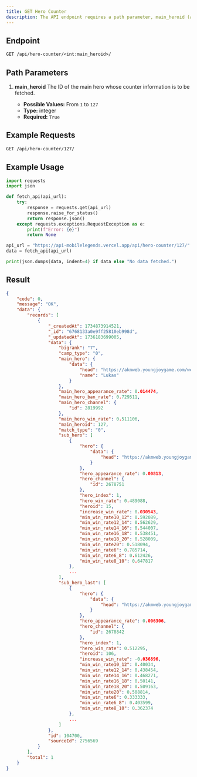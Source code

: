 ```yaml
---
title: GET Hero Counter
description: The API endpoint requires a path parameter, main_heroid (an integer from 1 to 127), to fetch counter information for a specific hero. The successful JSON response includes a success code and message and a data field containing a records array. This array holds an object that includes the main hero's name, win rate, appearance rate, and ban rate, along with two lists: sub_hero and sub_hero_last. The sub_hero list contains heroes that perform well against the main hero (counters), each with their win rates, and increase_win_rate, and how their win rate fluctuates throughout the match. The sub_hero_last list contains heroes that are weak against the main hero, each with their respective win rate and how their win rate fluctuates throughout the match. In short, this endpoint provides data on heroes that are effective counters and heroes that are ineffective against the specified main hero, as well as metrics for the selected main hero.
---
```


## Endpoint

```txt
GET /api/hero-counter/<int:main_heroid>/
```

## Path Parameters

1. **main_heroid**
   The ID of the main hero whose counter information is to be fetched.

   - **Possible Values:** From `1` to `127`
   - **Type:** integer
   - **Required:** `True`

## Example Requests

```txt
GET /api/hero-counter/127/
```

## Example Usage

```python {13} showLineNumbers
import requests
import json

def fetch_api(api_url):
    try:
        response = requests.get(api_url)
        response.raise_for_status()
        return response.json()
    except requests.exceptions.RequestException as e:
        print(f"Error: {e}")
        return None

api_url = "https://api-mobilelegends.vercel.app/api/hero-counter/127/"
data = fetch_api(api_url)

print(json.dumps(data, indent=4) if data else "No data fetched.")
```

## Result

```json {16} showLineNumbers
{
    "code": 0,
    "message": "OK",
    "data": {
        "records": [
            {
                "_createdAt": 1734873914521,
                "_id": "6768133a0e9ff25810eb998d",
                "_updatedAt": 1736183699005,
                "data": {
                    "bigrank": "7",
                    "camp_type": "0",
                    "main_hero": {
                        "data": {
                            "head": "https://akmweb.youngjoygame.com/web/svnres/img/mlbb/homepage_1_9_20/100_63040edd0cf15b815fcbbb8b2d08d7f7.png",
                            "name": "Lukas"
                        }
                    },
                    "main_hero_appearance_rate": 0.014474,
                    "main_hero_ban_rate": 0.729511,
                    "main_hero_channel": {
                        "id": 2819992
                    },
                    "main_hero_win_rate": 0.511106,
                    "main_heroid": 127,
                    "match_type": "0",
                    "sub_hero": [
                        {
                            "hero": {
                                "data": {
                                    "head": "https://akmweb.youngjoygame.com/web/svnres/img/mlbb/homepage/100_60956060c4cbb86f3c6343da05b70568.png"
                                }
                            },
                            "hero_appearance_rate": 0.00813,
                            "hero_channel": {
                                "id": 2678751
                            },
                            "hero_index": 1,
                            "hero_win_rate": 0.489088,
                            "heroid": 15,
                            "increase_win_rate": 0.030543,
                            "min_win_rate10_12": 0.592089,
                            "min_win_rate12_14": 0.562629,
                            "min_win_rate14_16": 0.544007,
                            "min_win_rate16_18": 0.538451,
                            "min_win_rate18_20": 0.528009,
                            "min_win_rate20": 0.518094,
                            "min_win_rate6": 0.785714,
                            "min_win_rate6_8": 0.612426,
                            "min_win_rate8_10": 0.647817
                        },
                        ...
                    ],
                    "sub_hero_last": [
                        {
                            "hero": {
                                "data": {
                                    "head": "https://akmweb.youngjoygame.com/web/svnres/img/mlbb/homepage_1_9_06/100_af21c0dd8b5308c27974bff900803a9a.png"
                                }
                            },
                            "hero_appearance_rate": 0.006306,
                            "hero_channel": {
                                "id": 2678842
                            },
                            "hero_index": 1,
                            "hero_win_rate": 0.512295,
                            "heroid": 106,
                            "increase_win_rate": -0.036896,
                            "min_win_rate10_12": 0.40034,
                            "min_win_rate12_14": 0.438454,
                            "min_win_rate14_16": 0.468271,
                            "min_win_rate16_18": 0.50141,
                            "min_win_rate18_20": 0.509163,
                            "min_win_rate20": 0.508814,
                            "min_win_rate6": 0.333333,
                            "min_win_rate6_8": 0.403599,
                            "min_win_rate8_10": 0.362374
                        },
                        ...
                    ]
                },
                "id": 104700,
                "sourceId": 2756569
            }
        ],
        "total": 1
    }
}
```